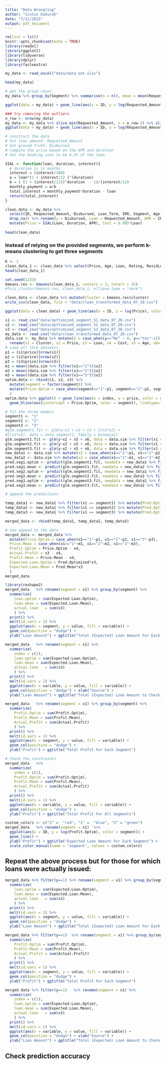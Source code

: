 ```yaml
---
title: "Data Wrangling"
author: "Sixtus Dakurah"
date: "7/11/2021"
output: pdf_document
---
```


```r
rm(list = ls())
knitr::opts_chunk$set(echo = TRUE)
library(readxl)
library(ggplot2)
library(tidyverse)
library(dplyr)
library(factoextra)
```



```r
my_data <- read_excel("data/data-set.xlsx")
```



```r
head(my_data)
```

```r
# get the group count
my_data %>% group_by(Segment) %>% summarise(n = n(), mean = mean(Requested_Amount), max = max(Requested_Amount), min = min(Requested_Amount))

ggplot(data = my_data) + geom_line(aes(x = ID, y = log(Requested_Amount), color = Segment))

### try removing the outliers
n_row <- nrow(my_data)
my_data <- my_data %>% slice_min(Requested_Amount, n = n_row-5) %>% slice_max(Requested_Amount, n = n_row-6)
ggplot(data = my_data) + geom_line(aes(x = ID, y = log(Requested_Amount), color = Segment))
```


```r
# construct the data
# Set loan amount: Requested_Amount
# Set ground truth: Disbursed
# Compute the price based on the APR and duration
# Set the booking cost to be 0.5% of the loan

SIAL <- function(loan, duration, interest){
  # duration is in months
  interest = (interest/100)
  a = loan*(1 + interest/12 )^(duration)
  b = ( (1 + (interest/12))^duration  - 1)/(interest/12)
  monthly_payment = a/b
  total_interest = monthly_payment*duration - loan
  return(total_interest)
}

clean_data <- my_data %>% 
  select(ID, Requested_Amount, Disbursed, Loan_Term, IRR, Segment, Age, Gender_Desc, cibil_score, No_Of_Years_In_City) %>%
  drop_na() %>% rename(y = Disbursed, Loan = Requested_Amount, APR = IRR, Duration = Loan_Term, Gender = Gender_Desc, Rating = cibil_score, ResidLength = No_Of_Years_In_City) %>%
  mutate(Price = SIAL(Loan, Duration, APR), Cost = 0.005*Loan)
  
head(clean_data)
```

### Instead of relying on the provided segments, we perform k-means clustering to get three segments

```r
K <- 3
clean_data_1 <- clean_data %>% select(Price, Age, Loan, Rating, ResidLength, Cost)  %>% scale()
head(clean_data_1)
```

```r
set.seed(1233)
kmeans.res <- kmeans(clean_data_1, centers = 3, nstart = 25)
#fviz_cluster(kmeans.res, clean_data_1, ellipse.type = "norm")
```

```r
clean_data <- clean_data %>% mutate(Cluster = kmeans.res$cluster)
write_csv(clean_data, file = "data/clean_transformed_data_07_20.csv")
```

```r
ggplot(data = clean_data) + geom_line(aes(x = ID, y = log(Price), color = as.factor(Cluster)))
```


```r
s1 <- read_csv("data/opttimized_segment_S1_data_07_20.csv")
s2 <- read_csv("data/opttimized_segment_S2_data_07_20.csv") 
s3 <- read_csv("data/opttimized_segment_S3_data_07_20.csv")
my_data <- read_csv("data/clean_transformed_data_07_20.csv")
data.sim <- my_data %>% mutate(y = case_when(y=="No" ~ 0, y=="Yes"~1)) %>%
  rename(x1 = Cluster, x2 = Price, x3 = Loan, x4 = Cost, x5 = Age, x6= Rating) %>% mutate(x1 = as.factor(x1))
# Load all thre datasets
p1 = (s1$price)[nrow(s1)]
p2 = (s2$price)[nrow(s2)] 
p3 = (s3$price)[nrow(s3)]
m1 = mean((data.sim %>% filter(x1=="1"))$x2)
m2 = mean((data.sim %>% filter(x1=="2"))$x2)
m3 = mean((data.sim %>% filter(x1=="3"))$x2)
optim.data <- rbind(s1, s2, s3) %>% 
  mutate(segment = factor(segment)) %>%
  mutate(Price.Optim = case_when(segment=="1"~p1, segment=="2"~p2, segment=="3"~p3))
  2
optim.data %>% ggplot() + geom_line(aes(x = index, y = price, color = segment)) + 
  geom_hline(aes(yintercept = Price.Optim, color = segment), linetype="dashed", size = 0.3) 
```


```r
# fit the three models
segment1 <- "1"
segment2 <- "2"
segment3 <- "3"
#glm.segment1.fit <- glm(y~x1 + x2 + x3 + I(x1*x2) + 
#I(x1*x3), data = data.segment1, family = binomial)
glm.segment1.fit <- glm(y~x2 + x5 + x6, data = data.sim %>% filter(x1 == segment1), family = binomial)
glm.segment2.fit <- glm(y~x2 + x5 + x6, data = data.sim %>% filter(x1 == segment2), family = binomial)
glm.segment3.fit <- glm(y~x2 + x5 + x6, data = data.sim %>% filter(x1 == segment3), family = binomial)
new_data1 <- data.sim %>% mutate(x2 = case_when(x1=="1"~p1, x1=="2"~p2, x1=="3"~p3) )
new_data2 <- data.sim %>% mutate(x2 = case_when(x1=="1"~m1, x1=="2"~m2, x1=="3"~m3) )
pred.seg1.optim <- predict(glm.segment1.fit, newdata = new_data1 %>% filter(x1 == segment1), type = "response")
pred.seg1.mean <- predict(glm.segment1.fit, newdata = new_data2 %>% filter(x1 == segment1), type = "response")
pred.seg2.optim <- predict(glm.segment2.fit, newdata = new_data1 %>% filter(x1 == segment2), type = "response")
pred.seg2.mean <- predict(glm.segment2.fit, newdata = new_data2 %>% filter(x1 == segment2), type = "response")
pred.seg3.optim <- predict(glm.segment3.fit, newdata = new_data1 %>% filter(x1 == segment3), type = "response")
pred.seg3.mean <- predict(glm.segment3.fit, newdata = new_data2 %>% filter(x1 == segment3), type = "response")

# append the predictions

temp_data1 <- new_data1 %>% filter(x1 == segment1) %>% mutate(Pred.Optimized = pred.seg1.optim, Pred.Mean = pred.seg1.mean)
temp_data2 <- new_data1 %>% filter(x1 == segment2) %>% mutate(Pred.Optimized = pred.seg2.optim, Pred.Mean = pred.seg2.mean)
temp_data3 <- new_data1 %>% filter(x1 == segment3) %>% mutate(Pred.Optimized = pred.seg3.optim, Pred.Mean = pred.seg3.mean)

merged_data <- rbind(temp_data1, temp_data2, temp_data3)

# now append to the data
merged_data <- merged_data %>%
  mutate(Price.Optim = case_when(x1=="1"~p1, x1=="2"~p2, x1=="3"~p3),
  Price.Mean = case_when(x1=="1"~m1, x1=="2"~m2, x1=="3"~m3),
  Profit.Optim = Price.Optim - x4,
  Actual.Profit = x3 - x4,
  Profit.Mean = Price.Mean - x4,
  Expected.Loan.Optim = Pred.Optimized*x3, 
  Expected.Loan.Mean = Pred.Mean*x3
  )
merged_data
```


```r
library(reshape2)
merged_data   %>% rename(segment = x1) %>% group_by(segment) %>%  
  summarize(
    loan.optim = sum(Expected.Loan.Optim), 
    loan.mean = sum(Expected.Loan.Mean),
    actual.loan   = sum(x3)
    ) %>% 
  print() %>%
  melt(id.vars = 1) %>%
  ggplot(aes(x = segment, y = value, fill = variable)) + 
  geom_col(position = "dodge") + 
  ylab("Loan Amount") + ggtitle("Total (Expected) Loan Amount For Each Segment")
``` 


```r
merged_data   %>% rename(segment = x1) %>%  
  summarize(
    index = c(1),
    loan.optim = sum(Expected.Loan.Optim), 
    loan.mean = sum(Expected.Loan.Mean),
    actual.loan   = sum(x3)
    ) %>% 
  print() %>%
  melt(id.vars = 1) %>%
  ggplot(aes(x = variable, y = value, fill = variable)) + 
  geom_col(position = "dodge") + xlab("Source") +
  ylab("Loan Amount") + ggtitle("Total (Expected) Loan Amount to Check Constraints")
``` 



```r
merged_data   %>% rename(segment = x1) %>% group_by(segment) %>%  
  summarize(
    Profit.Optim = sum(Profit.Optim), 
    Profit.Mean = sum(Profit.Mean),
    Actual.Profit = sum(Actual.Profit)
    ) %>% 
  print() %>%
  melt(id.vars = 1) %>%
  ggplot(aes(x = segment, y = value, fill = variable)) + 
  geom_col(position = "dodge") + 
  ylab("Profit") + ggtitle("Total Profit For Each Segment")
```

```r
# Check the constraints
merged_data   %>%  
  summarize(
    index = c(1),
    Profit.Optim = sum(Profit.Optim), 
    Profit.Mean = sum(Profit.Mean),
    Actual.Profit = sum(Actual.Profit)
    ) %>% 
  print() %>%
  melt(id.vars = 1) %>%
  ggplot(aes(x = variable, y = value, fill = variable)) + 
  geom_col(position = "dodge") + 
  ylab("Profit") + ggtitle("Total Profit For All Segments")
```



```r
custom_colors <- c("2" =  "red", "1" =  "blue", "3" = "green")
merged_data   %>% rename(segment = x1)  %>%
  ggplot(aes(x = ID, y = log(Profit.Optim), color = segment)) + 
  geom_line() + 
  ylab("Profit") + ggtitle("Expected Loan Amount For Each Segment") + 
  scale_color_manual(name = "segment", values = custom_colors)
```


## Repeat the above process but for those for which loans were actually issued:



```r
merged_data %>% filter(y==1) %>% rename(segment = x1) %>% group_by(segment) %>%  
  summarize(
    loan.optim = sum(Expected.Loan.Optim), 
    loan.mean = sum(Expected.Loan.Mean),
    actual.loan   = sum(x3)
    ) %>% 
  print() %>%
  melt(id.vars = 1) %>%
  ggplot(aes(x = segment, y = value, fill = variable)) + 
  geom_col(position = "dodge") + 
  ylab("Loan Amount") + ggtitle("Total (Expected) Loan Amount For Each Segment")
```

```r
merged_data %>% filter(y==1)  %>% rename(segment = x1) %>% group_by(segment) %>%  
  summarize(
    Profit.Optim = sum(Profit.Optim), 
    Profit.Mean = sum(Profit.Mean),
    Actual.Profit = sum(Actual.Profit)
    ) %>% 
  print() %>%
  melt(id.vars = 1) %>%
  ggplot(aes(x = segment, y = value, fill = variable)) + 
  geom_col(position = "dodge") + 
  ylab("Profit") + ggtitle("Total Profit For Each Segment")
```


```r
merged_data %>% filter(y==1)   %>% rename(segment = x1) %>%  
  summarize(
    index = c(1),
    loan.optim = sum(Expected.Loan.Optim), 
    loan.mean = sum(Expected.Loan.Mean),
    actual.loan   = sum(x3)
    ) %>% 
  print() %>%
  melt(id.vars = 1) %>%
  ggplot(aes(x = variable, y = value, fill = variable)) + 
  geom_col(position = "dodge") + xlab("Source") +
  ylab("Loan Amount") + ggtitle("Total (Expected) Loan Amount to Check Constraints")
``` 

## Check prediction accuracy


